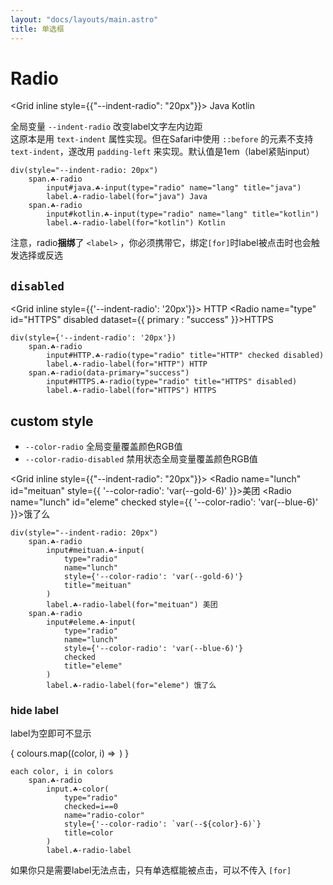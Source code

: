 ```yaml
---
layout: "docs/layouts/main.astro"
title: 单选框
---
```




# Radio

<Grid inline style={{"--indent-radio": "20px"}}>
    <Radio name="lang" id="java" checked>Java</Radio>
    <Radio name="lang" id="kotlin">Kotlin</Radio>
</Grid>

全局变量 `--indent-radio` 改变label文字左内边距    
这原本是用 `text-indent` 属性实现。但在Safari中使用 `::before` 的元素不支持 `text-indent`，遂改用 `padding-left` 来实现。默认值是1em（label紧贴input）

```pug
div(style="--indent-radio: 20px")
    span.☘-radio
        input#java.☘-input(type="radio" name="lang" title="java")
        label.☘-radio-label(for="java") Java
    span.☘-radio
        input#kotlin.☘-input(type="radio" name="lang" title="kotlin")
        label.☘-radio-label(for="kotlin") Kotlin
```

注意，radio**捆绑**了 `<label>` ，你必须携带它，绑定`[for]`时label被点击时也会触发选择或反选

## `disabled`

<Grid inline style={{'--indent-radio': '20px'}}>
    <Radio name="type" id="HTTP" checked disabled>HTTP</Radio>
    <Radio name="type" id="HTTPS" disabled dataset={{ 
        primary : "success" 
    }}>HTTPS</Radio>
</Grid>

```pug
div(style={'--indent-radio': '20px'})
    span.☘-radio
        input#HTTP.☘-radio(type="radio" title="HTTP" checked disabled)
        label.☘-radio-label(for="HTTP") HTTP
    span.☘-radio(data-primary="success")
        input#HTTPS.☘-radio(type="radio" title="HTTPS" disabled)
        label.☘-radio-label(for="HTTPS") HTTPS
```

## custom style

- `--color-radio` 全局变量覆盖颜色RGB值
- `--color-radio-disabled` 禁用状态全局变量覆盖颜色RGB值

<Grid inline style={{"--indent-radio": "20px"}}>
    <Radio name="lunch" id="meituan" style={{
        '--color-radio': 'var(--gold-6)'
    }}>美团</Radio>
    <Radio name="lunch" id="eleme" checked style={{
        '--color-radio': 'var(--blue-6)'
    }}>饿了么</Radio>
</Grid>

```pug
div(style="--indent-radio: 20px")
    span.☘-radio
        input#meituan.☘-input(
            type="radio"
            name="lunch"
            style={'--color-radio': 'var(--gold-6)'}
            title="meituan"
        )
        label.☘-radio-label(for="meituan") 美团
    span.☘-radio
        input#eleme.☘-input(
            type="radio"
            name="lunch"
            style={'--color-radio': 'var(--blue-6)'}
            checked
            title="eleme"
        )
        label.☘-radio-label(for="eleme") 饿了么
```

### hide label

label为空即可不显示

<div style="display: inline-flex; gap: 6px">
{
    colours.map((color, i) => 
        <Radio 
            title={color}
            checked={i==0}
            name="radio-color"
            style={{'--color-radio': `var(--${color}-6)`}}
        />
    )
}
</div>

```pug
each color, i in colors
    span.☘-radio
        input.☘-color(
            type="radio"
            checked=i==0
            name="radio-color"
            style={'--color-radio': `var(--${color}-6)`}
            title=color
        )
        label.☘-radio-label
```

如果你只是需要label无法点击，只有单选框能被点击，可以不传入 `[for]`
